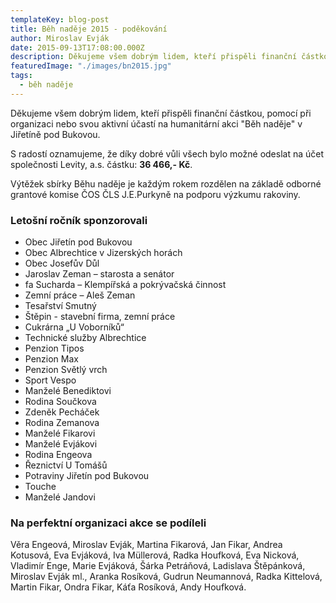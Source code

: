 ```yaml
---
templateKey: blog-post
title: Běh naděje 2015 - poděkování
author: Miroslav Evják
date: 2015-09-13T17:08:00.000Z
description: Děkujeme všem dobrým lidem, kteří přispěli finanční částkou, pomocí při organizaci nebo svou aktivní účastí na humanitární akci "Běh naděje" v Jiřetíně pod Bukovou.
featuredImage: "./images/bn2015.jpg"
tags:
  - běh naděje
---
```


Děkujeme všem dobrým lidem, kteří přispěli finanční částkou, pomocí při organizaci nebo svou aktivní účastí na humanitární akci "Běh naděje" v Jiřetíně pod Bukovou.

S radostí oznamujeme, že díky dobré vůli všech bylo možné odeslat na účet společnosti Levity, a.s. částku: __36&nbsp;466,- Kč__.

Výtěžek sbírky Běhu naděje je každým rokem rozdělen na základě odborné grantové komise ČOS ČLS J.E.Purkyně na podporu výzkumu rakoviny.

### Letošní ročník sponzorovali

- Obec Jiřetín pod Bukovou
- Obec Albrechtice v Jizerských horách
- Obec Josefův Důl
- Jaroslav Zeman – starosta a senátor
- fa Sucharda – Klempířská a pokrývačská činnost
- Zemní práce – Aleš Zeman
- Tesařství Smutný
- Štěpin - stavební firma, zemní práce
- Cukrárna „U Voborníků“
- Technické služby Albrechtice
- Penzion Tipos
- Penzion Max
- Penzion Světlý vrch
- Sport Vespo
- Manželé Benediktovi
- Rodina Součkova
- Zdeněk Pecháček
- Rodina Zemanova
- Manželé Fikarovi
- Manželé Evjákovi
- Rodina Engeova
- Řeznictví U Tomášů
- Potraviny Jiřetín pod Bukovou
- Touche
- Manželé Jandovi

### Na perfektní organizaci akce se podíleli

Věra Engeová, Miroslav Evják, Martina Fikarová, Jan Fikar, Andrea Kotusová, Eva Evjáková, Iva Müllerová, Radka Houfková, Eva Nicková, Vladimír Enge, Marie Evjáková, Šárka Petráňová, Ladislava Štěpánková, Miroslav Evják ml., Aranka Rosíková, Gudrun Neumannová, Radka Kittelová, Martin Fikar, Ondra Fikar, Káťa Rosíková, Andy Houfková.
